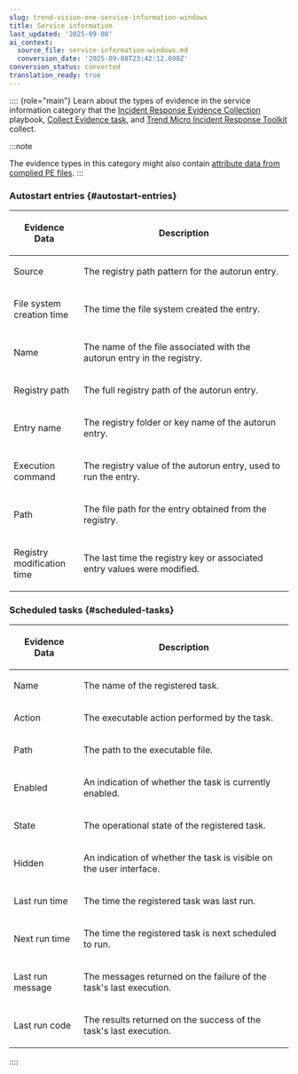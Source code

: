 ```yaml
---
slug: trend-vision-one-service-information-windows
title: Service information
last_updated: '2025-09-08'
ai_context:
  source_file: service-information-windows.md
  conversion_date: '2025-09-08T23:42:12.698Z'
conversion_status: converted
translation_ready: true
---
```


:::: {role="main"}
Learn about the types of evidence in the service information category that the [Incident Response Evidence Collection](create-ir-collection-playbooks.mdx) playbook, [Collect Evidence task](collect-evidence-task.mdx), and [Trend Micro Incident Response Toolkit](manual-evidence-collection.mdx) collect.

:::note

The evidence types in this category might also contain [attribute data from complied PE files](portable-executable-pe-attributes.mdx).
:::

### Autostart entries {#autostart-entries}

<table>
<colgroup>
<col style="width: 25%" />
<col style="width: 75%" />
</colgroup>
<thead>
<tr>
<th><p>Evidence Data</p></th>
<th><p>Description</p></th>
</tr>
</thead>
<tbody>
<tr>
<td><p>Source</p></td>
<td><p>The registry path pattern for the autorun entry.</p></td>
</tr>
<tr>
<td><p>File system creation time</p></td>
<td><p>The time the file system created the entry.</p></td>
</tr>
<tr>
<td><p>Name</p></td>
<td><p>The name of the file associated with the autorun entry in the registry.</p></td>
</tr>
<tr>
<td><p>Registry path</p></td>
<td><p>The full registry path of the autorun entry.</p></td>
</tr>
<tr>
<td><p>Entry name</p></td>
<td><p>The registry folder or key name of the autorun entry.</p></td>
</tr>
<tr>
<td><p>Execution command</p></td>
<td><p>The registry value of the autorun entry, used to run the entry.</p></td>
</tr>
<tr>
<td><p>Path</p></td>
<td><p>The file path for the entry obtained from the registry.</p></td>
</tr>
<tr>
<td><p>Registry modification time</p></td>
<td><p>The last time the registry key or associated entry values were modified.</p></td>
</tr>
</tbody>
</table>

### Scheduled tasks {#scheduled-tasks}

<table>
<colgroup>
<col style="width: 25%" />
<col style="width: 75%" />
</colgroup>
<thead>
<tr>
<th><p>Evidence Data</p></th>
<th><p>Description</p></th>
</tr>
</thead>
<tbody>
<tr>
<td><p>Name</p></td>
<td><p>The name of the registered task.</p></td>
</tr>
<tr>
<td><p>Action</p></td>
<td><p>The executable action performed by the task.</p></td>
</tr>
<tr>
<td><p>Path</p></td>
<td><p>The path to the executable file.</p></td>
</tr>
<tr>
<td><p>Enabled</p></td>
<td><p>An indication of whether the task is currently enabled.</p></td>
</tr>
<tr>
<td><p>State</p></td>
<td><p>The operational state of the registered task.</p></td>
</tr>
<tr>
<td><p>Hidden</p></td>
<td><p>An indication of whether the task is visible on the user interface.</p></td>
</tr>
<tr>
<td><p>Last run time</p></td>
<td><p>The time the registered task was last run.</p></td>
</tr>
<tr>
<td><p>Next run time</p></td>
<td><p>The time the registered task is next scheduled to run.</p></td>
</tr>
<tr>
<td><p>Last run message</p></td>
<td><p>The messages returned on the failure of the task's last execution.</p></td>
</tr>
<tr>
<td><p>Last run code</p></td>
<td><p>The results returned on the success of the task's last execution.</p></td>
</tr>
</tbody>
</table>
::::
